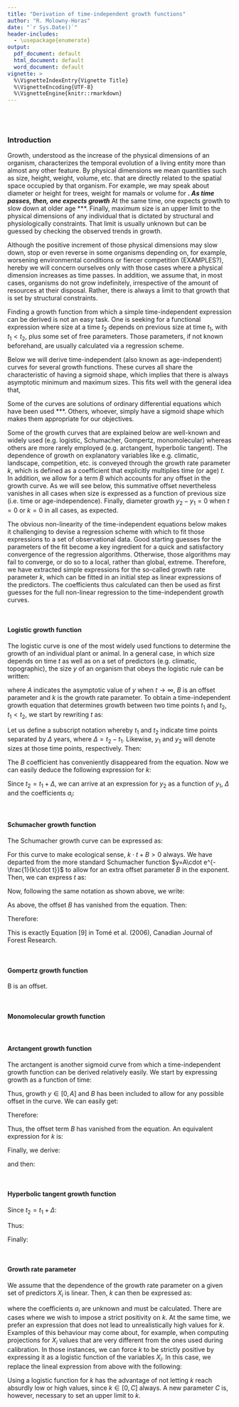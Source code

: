 ```yaml
---
title: "Derivation of time-independent growth functions"
author: "R. Molowny-Horas"
date: "`r Sys.Date()`"
header-includes:
  - \usepackage{enumerate}
output:
  pdf_document: default
  html_document: default
  word_document: default
vignette: >
  %\VignetteIndexEntry{Vignette Title}
  %\VignetteEncoding{UTF-8}
  %\VignetteEngine{knitr::rmarkdown}
---
```


<br>
<br>

### Introduction

Growth, understood as the increase of the physical dimensions of an organism, characterizes the temporal evolution of a living entity more than almost any other feature. By physical dimensions we mean quantities such as size, height, weight, volume, etc. that are directly related to the spatial space occupied by that organism. For example, we may speak about diameter or height for trees, weight for mamals or volume for ***. As time passes, then, one expects growth*** At the same time, one expects growth to slow down at older age ***. Finally, maximum size is an upper limit to the physical dimensions of any individual that is dictated by structural and physiologically constraints. That limit is usually unknown but can be guessed by checking the observed trends in growth.

Although the positive increment of those physical dimensions may slow down, stop or even reverse in some organisms depending on, for example, worsening environmental conditions or fiercer competition (EXAMPLES?), hereby we will concern ourselves only with those cases where a physical dimension increases as time passes. In addition, we assume that, in most cases, organisms do not grow indefinitely, irrespective of the amount of resources at their disposal. Rather, there is always a limit to that growth that is set by structural constraints.

Finding a growth function from which a simple time-independent expression can be derived is not an easy task. One is seeking for a functional expression where size at a time $t_{2}$ depends on previous size at time $t_{1}$, with $t_{1}<t_{2}$, plus some set of free parameters. Those parameters, if not known beforehand, are usually calculated via a regression scheme.

Below we will derive time-independent (also known as age-independent) curves for several growth functions. These curves all share the characteristic of having a sigmoid shape, which implies that there is always asymptotic minimum and maximum sizes. This fits well with the general idea that, 

Some of the curves are solutions of ordinary differential equations which have been used ***. Others, whoever, simply have a sigmoid shape which makes them appropriate for our objectives.

Some of the growth curves that are explained below are well-known and widely used (e.g. logistic, Schumacher, Gompertz, monomolecular) whereas others are more rarely employed (e.g. arctangent, hyperbolic tangent). The dependence of growth on explanatory variables like e.g. climatic, landscape, competition, etc. is conveyed through the growth rate parameter $k$, which is defined as a coefficient that explicitly multiplies time (or age) $t$. In addition, we allow for a term $B$ which accounts for any offset in the growth curve. As we will see below, this summative offset nevertheless vanishes in all cases when size is expressed as a function of previous size (i.e. time or age-independence). Finally, diameter growth $y_{2}-y_{1}=0$ when $t=0$ or $k=0$ in all cases, as expected.

The obvious non-linearity of the time-independent equations below makes it challenging to devise a regression scheme with which to fit those expressions to a set of observational data. Good starting guesses for the parameters of the fit become a key ingredient for a quick and satisfactory convergence of the regression algorithms. Otherwise, those algorithms may fail to converge, or do so to a local, rather than global, extreme. Therefore, we have extracted simple expressions for the so-called growth rate parameter $k$, which can be fitted in an initial step as linear expressions of the predictors. The coefficients thus calculated can then be used as first guesses for the full non-linear regression to the time-independent growth curves.

<br>

#### Logistic growth function

The logistic curve is one of the most widely used functions to determine the growth of an individual plant or animal. In a general case, in which size depends on time $t$ as well as on a set of predictors (e.g. climatic, topographic), the size $y$ of an organism that obeys the logistic rule can be written:

\begin{equation}
  y=\frac{A}{1+e^{-\left(k\cdot t+B\right)}}
\end{equation}

where $A$ indicates the asymptotic value of $y$ when $t\to \infty$, $B$ is an offset parameter and $k$ is the growth rate parameter. To obtain a time-independent growth equation that determines growth between two time points $t_{1}$ and $t_{2}$, $t_{1}<t_{2}$, we start by rewriting $t$ as:

\begin{equation}
  e^{-\left(k\cdot t+B\right)}=\frac{A}{y}-1
\end{equation}

\begin{equation}
  t=\frac{1}{k}\cdot \ln\left(\frac{A-y}{y}-B\right)
\end{equation}

Let us define a subscript notation whereby $t_{1}$ and $t_{2}$ indicate time points separated by $\Delta$ years, where $\Delta=t_{2}-t_{1}$. Likewise, $y_{1}$ and $y_{2}$ will denote sizes at those time points, respectively. Then:

\begin{equation}
\Delta =t_{2}-t_{1}=\frac{1}{k}\cdot\left[\ln\left(\frac{y_{2}}{y_{1}}\cdot\frac{A-y_{1}}{A-y_{2}}\right)\right]
\end{equation}

The $B$ coefficient has conveniently disappeared from the equation. Now we can easily deduce the following expression for $k$:

\begin{equation}
  k=\frac{1}{\Delta}\cdot\left[\ln\left(\frac{y_{2}}{y_{1}}\cdot\frac{A-y_{1}}{A-y_{2}}\right)\right]
\end{equation}

Since $t_{2}=t_{1}+\Delta$, we can arrive at an expression for $y_{2}$ as a function of $y_{1}$, $\Delta$ and the coefficients $a_{i}$:

\begin{equation}
  y_{2}=\frac{A}{1+e^{-\left(k\cdot t_{1}+B\right)}\cdot e^{-k\cdot\Delta}}=\frac{A}{1+\left(\frac{A}{y_{1}}-1\right)\cdot e^{-k\cdot\Delta}}
\end{equation}

<br>

#### Schumacher growth function

The Schumacher growth curve can be expressed as:

\begin{equation}
  y=A\cdot e^{-\frac{1}{k\cdot t+B}}
\end{equation}

For this curve to make ecological sense, $k\cdot t+B>0$ always. We have departed from the more standard Schumacher function $y=A\cdot e^{-\frac{1}{k\cdot t}}$ to allow for an extra offset parameter $B$ in the exponent. Then, we can express $t$ as:

\begin{equation}
  t=\frac{1}{k}\cdot\frac{1}{\ln\left(\frac{A}{y}\right)}-\frac{1}{k}\cdot B
\end{equation}

Now, following the same notation as shown above, we write:

\begin{equation}
  \Delta=\frac{1}{k}\cdot\left[\frac{1}{\ln\left(\frac{A}{y_{2}}\right)}-\frac{1}{\ln\left(\frac{A}{y_{1}}\right)}\right]
\end{equation}

As above, the offset $B$ has vanished from the equation. Then:

\begin{equation}
  k=\frac{1}{\Delta}\cdot\left[\frac{1}{\ln\left(\frac{A}{y_{2}}\right)}-\frac{1}{\ln\left(\frac{A}{y_{1}}\right)}\right]
\end{equation}

Therefore:

\begin{equation}
  y_{2}=A\cdot e^{-\left[\frac{1}{\frac{1}{\ln\left(\frac{A}{y_{1}}\right)}+k\cdot\Delta}\right]}
\end{equation}

This is exactly Equation [9] in Tomé et al. (2006), Canadian Journal of Forest Research.

<br>


#### Gompertz growth function

\begin{equation}
  y=A\cdot e^{-e^{-\left(k\cdot t+B\right)}}
\end {equation}

B is an offset.

\begin{equation}
  t=\frac{1}{k}\cdot\left[\ln\left(\frac{1}{\ln\left(\frac{A}{y}\right)}\right)-B\right]
\end{equation}


\begin{equation}
  \Delta=\frac{1}{k}\cdot\ln\left(\frac{\ln\left(\frac{A}{y_{1}}\right)}{\ln\left(\frac{A}{y_{2}}\right)}\right)
\end{equation}


\begin{equation}
  k=\frac{1}{\Delta}\cdot\ln\left(\frac{\ln\left(\frac{A}{y_{1}}\right)}{\ln\left(\frac{A}{y_{2}}\right)}\right)
\end{equation}

\begin{equation}
  y_{2}=A\cdot\left(\frac{y_{1}}{A}\right)^{e^{-k\cdot\Delta}}
\end{equation}


<br>

#### Monomolecular growth function

\begin{equation}
  y=A\cdot \left(1-e^{-\left( k\cdot t+B\right)}\right)
\end {equation}


\begin{equation}
  t=\frac{1}{k}\cdot \left[\ln\left(\frac{A}{A-y}\right)-B\right]
\end {equation}

\begin{equation}
  \Delta=\frac{1}{k}\cdot \left[\ln\left(\frac{A-y_{1}}{A-y_{2}}\right)\right]
\end {equation}

\begin{equation}
  k=\frac{1}{\Delta}\cdot \left[\ln\left(\frac{A-y_{1}}{A-y_{2}}\right)\right]
\end {equation}

\begin{equation}
  y_{2}=A-\left(A-y_{1}\right)\cdot e^{-k\cdot \Delta}
\end {equation}

<br>

#### Arctangent growth function

The arctangent is another sigmoid curve from which a time-independent growth function can be derived relatively easily. We start by expressing growth as a function of time:

\begin{equation}
  y=A\cdot \left(\frac{1}{\pi}\cdot \arctan\left(k\cdot t+B\right)+0.5\right)
\end {equation}

Thus, growth $y\in \left[0,A\right]$ and $B$ has been included to allow for any possible offset in the curve. We can easily get:

\begin{equation}
  k\cdot t=\tan\left[\left(\frac{y}{A}-0.5\right)\cdot\pi\right]-B
\end{equation}

Therefore:

\begin{equation}
  t=\frac{1}{k}\cdot\tan\left[\left(\frac{y}{A}-0.5\right)\cdot\pi\right]-B
\end{equation}


\begin{equation}
  \Delta=\frac{1}{k}\cdot\left[\tan\left(\left(\frac{y_{2}}{A}-0.5\right)\cdot\pi\right)-\tan\left(\left(\frac{y_{1}}{A}-0.5\right)\cdot\pi\right)\right]
\end{equation}

Thus, the offset term $B$ has vanished from the equation. An equivalent expression for $k$ is:

\begin{equation}
  k=\frac{1}{\Delta}\cdot\left[\tan\left(\left(\frac{y_{2}}{A}-0.5\right)\cdot\pi\right)-\tan\left(\left(\frac{y_{1}}{A}-0.5\right)\cdot\pi\right)\right]
\end{equation}


Finally, we derive:

\begin{equation}
\tan\left(\left(\frac{y_{2}}{A}-0.5\right)\cdot\pi\right)=\tan\left(\left(\frac{y_{1}}{A}-0.5\right)\cdot\pi\right)+k\cdot\Delta
\end{equation}

and then:
\begin{equation}
y_{2}=A\cdot\left[\frac{1}{\pi}\cdot \arctan\left\{\tan\left(\left(\frac{y_{1}}{A}-0.5\right)\cdot\pi\right)+k\Delta\right\}+0.5\right]
\end{equation}

<br>

#### Hyperbolic tangent growth function

\begin{equation}
  y=\frac{A}{2}\cdot\left[\tanh\left(k\cdot t+B\right)+1\right]=\frac{A}{2}\cdot\frac{e^{2\cdot\left(k\cdot t+B\right)}-1}{e^{2\cdot\left(k\cdot t+B\right)}+1}=
    A\cdot\frac{e^{2\cdot k\cdot t}}{e^{2\cdot k\cdot t}+e^{-2\cdot B}}
\end{equation}


\begin{equation}
  e^{2\cdot k\cdot t}=\frac{y}{A-y}\cdot e^{-2\cdot B}
\end {equation}


\begin{equation}
  t=\frac{1}{2\cdot k}\cdot\left[\ln\left(\frac{y}{A-y}\right)-2\cdot B\right]
\end{equation}

\begin{equation}
  \Delta=\frac{1}{2\cdot k}\cdot\ln\left(\frac{y_{2}}{y_{1}}\cdot\frac{A-y_{1}}{A-y_{2}}\right)
\end{equation}

\begin{equation}
  k=\frac{1}{2\cdot\Delta}\cdot\ln\left(\frac{y_{2}}{y_{1}}\cdot\frac{A-y_{1}}{A-y_{2}}\right)
\end{equation}

Since $t_{2}=t_{1}+\Delta$:

\begin{equation}
  y_{2}=A\cdot\frac{e^{2\cdot k\cdot t_{1}}\cdot e^{2\cdot k\cdot\Delta}}{e^{2\cdot k\cdot t_{1}}\cdot e^{2\cdot k\cdot\Delta}+e^{-2\cdot B}}
\end{equation}

Thus:

\begin{equation}
  y_{2}=A\cdot\frac{\frac{y_{1}}{A-y_{1}}\cdot e^{2\cdot k\cdot\Delta}}{\frac{y_{1}}{A-y_{1}}\cdot e^{2\cdot k\cdot\Delta}+1}
\end{equation}

Finally:

\begin{equation}
  y_{2}=A\cdot\frac{y_{1}}{y_{1}+\left({A-y_{1}}\right)\cdot e^{-2\cdot k\cdot\Delta}}
\end{equation}

<br>

#### Growth rate parameter

We assume that the dependence of the growth rate parameter on a given set of predictors $X_{i}$ is linear. Then, $k$ can then be expressed as:

\begin{equation}
  k=\sum_{i=1}^{n} a_{i}\cdot X_{i}
\end{equation}

where the coefficients $a_{i}$ are unknown and must be calculated. There are cases where we wish to impose a strict positivity on $k$. At the same time, we prefer an expression that does not lead to unrealistically high values for $k$. Examples of this behaviour may come about, for example, when computing projections for $X_{i}$ values that are very different from the ones used during calibration. In those instances, we can force $k$ to be strictly positive by expressing it as a logistic function of the variables $X_{i}$. In this case, we replace the lineal expression from above with the following:

\begin{equation}
k=\frac{C}{1+e^{-\sum_{i=1}^{n} a_{i}\cdot X_{i}}}
\end{equation}

Using a logistic function for $k$ has the advantage of not letting $k$ reach absurdly low or high values, since $k\in \left[0,C\right]$ always. A new parameter $C$ is, however, necessary to set an upper limit to $k$.

